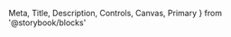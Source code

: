   Meta,
  Title,
  Description,
  Controls,
  Canvas,
  Primary
} from '@storybook/blocks'



<Meta of={FilterButton} />

<Title />

- [Overview](#overview)
- [Props](#props)
- [Use cases and examples](#use-cases-and-examples)

<Heading>
  ## Overview
  <Description />
</Heading>

<Primary />

## Props

<Controls />

## Variants

### Fill Container

<Canvas of={FilterButton.FillContainer} />

### Replace Label

<Canvas of={FilterButton.ReplaceLabel} />

### Custom Icons

<Canvas of={FilterButton.CustomIcon} />

## Use cases and examples

- Use FilterButton like a traditional html `<select>`
- Configure buttons and completion actions that suit your needs

## Related components

<RelatedComponents componentNames={['Button']} />
